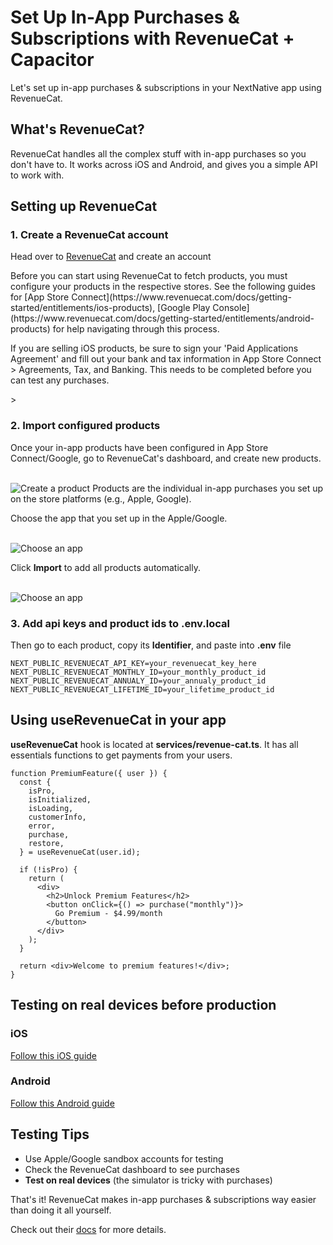
# Set Up In-App Purchases & Subscriptions with RevenueCat + Capacitor

Let's set up in-app purchases & subscriptions in your NextNative app using RevenueCat.

## What's RevenueCat?

RevenueCat handles all the complex stuff with in-app purchases so you don't have to. It works across iOS and Android, and gives you a simple API to work with.

## Setting up RevenueCat

### 1. Create a RevenueCat account

Head over to [RevenueCat](https://www.revenuecat.com/) and create an account

<Callout>
  Before you can start using RevenueCat to fetch products, you must configure your products in the respective stores. See the following guides for [App Store Connect](https://www.revenuecat.com/docs/getting-started/entitlements/ios-products), [Google Play Console](https://www.revenuecat.com/docs/getting-started/entitlements/android-products) for help navigating through this process.

If you are selling iOS products, be sure to sign your 'Paid Applications Agreement' and fill out your bank and tax information in App Store Connect > Agreements, Tax, and Banking. This needs to be completed before you can test any purchases.

</Callout>
>

### 2. Import configured products

Once your in-app products have been configured in App Store Connect/Google, go to RevenueCat's dashboard, and create new products.

<br />
<Image
  src="/docs/purchases/create-product.png"
  alt="Create a product"
  width={900}
  height={900}
  style={{ borderRadius: "16px" }}
/>

<Callout>
  Products are the individual in-app purchases you set up on the store platforms
  (e.g., Apple, Google).
</Callout>

Choose the app that you set up in the Apple/Google.

<br />
<Image
  src="/docs/purchases/choose-app.png"
  alt="Choose an app"
  width={900}
  height={900}
  style={{ borderRadius: "16px" }}
/>

Click **Import** to add all products automatically.

<br />
<Image
  src="/docs/purchases/import-products.png"
  alt="Choose an app"
  width={900}
  height={900}
  style={{ borderRadius: "16px" }}
/>

### 3. Add api keys and product ids to **.env.local**

Then go to each product, copy its **Identifier**, and paste into **.env** file

```
NEXT_PUBLIC_REVENUECAT_API_KEY=your_revenuecat_key_here
NEXT_PUBLIC_REVENUECAT_MONTHLY_ID=your_monthly_product_id
NEXT_PUBLIC_REVENUECAT_ANNUALY_ID=your_annualy_product_id
NEXT_PUBLIC_REVENUECAT_LIFETIME_ID=your_lifetime_product_id
```

## Using useRevenueCat in your app

**useRevenueCat** hook is located at **services/revenue-cat.ts**. It has all essentials functions to get payments from your users.

```tsx
function PremiumFeature({ user }) {
  const {
    isPro,
    isInitialized,
    isLoading,
    customerInfo,
    error,
    purchase,
    restore,
  } = useRevenueCat(user.id);

  if (!isPro) {
    return (
      <div>
        <h2>Unlock Premium Features</h2>
        <button onClick={() => purchase("monthly")}>
          Go Premium - $4.99/month
        </button>
      </div>
    );
  }

  return <div>Welcome to premium features!</div>;
}
```

## Testing on real devices before production

### iOS

[Follow this iOS guide](https://www.revenuecat.com/docs/test-and-launch/sandbox/apple-app-store)

### Android

[Follow this Android guide](https://www.revenuecat.com/docs/test-and-launch/sandbox/google-play-store)

## Testing Tips

- Use Apple/Google sandbox accounts for testing
- Check the RevenueCat dashboard to see purchases
- **Test on real devices** (the simulator is tricky with purchases)

That's it! RevenueCat makes in-app purchases & subscriptions way easier than doing it all yourself.

Check out their [docs](https://docs.revenuecat.com/docs) for more details.
